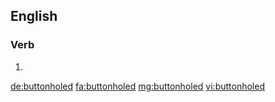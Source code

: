 ==English==

===Verb===
{{head|en|verb form}}

# {{en-past of|buttonhole}}

[[de:buttonholed]]
[[fa:buttonholed]]
[[mg:buttonholed]]
[[vi:buttonholed]]
